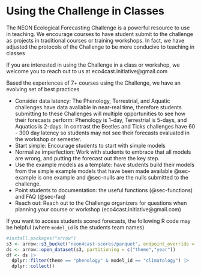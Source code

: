 # Using the Challenge in Classes

The NEON Ecological Forecasting Challenge is a powerful resource to use in teaching.  We encourage courses to have student submit to the challenge as projects in traditional courses or training workshops.  In fact, we have adjusted the protocols of the Challenge to be more conducive to teaching in classes

If you are interested in using the Challenge in a class or workshop, we welcome you to reach out to us at eco4cast.initiative\@gmail.com

Based the experiences of 7+ courses using the Challenge, we have an evolving set of best practices

- Consider data latency:  The Phenology, Terrestrial, and Aquatic challenges have data available in near-real time, therefore students submitting to these Challenges will multiple opportunities to see how their forecasts perform: Phenology is 1-day, Terrestrial is 5-days, and Aquatics is 2-days. In contrast the Beetles and Ticks challenges have 60 - 300 day latency so students may not see their forecasts evaluated in the workshop or semester.
- Start simple: Encourage students to start with simple models
- Normalize imperfection: Work with students to embrace that all models are wrong, and putting the forecast out there the key step.
- Use the example models as a template: have students build their models from the simple example models that have been made available   @sec-example is one example and @sec-nulls are the nulls submitted to the challenge.
- Point students to documentation: the useful functions (@sec-functions) and FAQ (@sec-faq)
- Reach out: Reach out to the Challenge organizers for questions when planning your course or workshop (eco4cast.initiative\@gmail.com)


If you want to access students scored forecasts, the following R code may be helpful (where `model_id` is the students team names)

```r
#install.packages("arrow")
s3 <- arrow::s3_bucket("neon4cast-scores/parquet", endpoint_override = "data.ecoforecast.org", anonymous = TRUE)
ds <- arrow::open_dataset(s3, partitioning = c("theme","year"))
df <- ds |> 
  dplyr::filter(theme == "phenology" & model_id == "climatology") |> 
  dplyr::collect()
```


